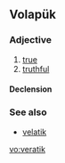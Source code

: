 ==Volapük==

===Adjective===
{{head|vo|adjective}}

# [[true]]
# [[truthful]]

====Declension====
{{vo-decl-adj}}

===See also===
* [[velatik]]

[[vo:veratik]]